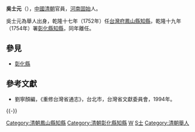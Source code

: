 '''吳士元'''（{{bd|？||？||}}），[[中國|中國]][[清朝|清朝]]官員，[[河南|河南]][[固始|固始]]人。

吳士元為舉人出身，乾隆十七年（1752年）任[[台灣府|台灣府]][[鳳山縣知縣|鳳山縣知縣]]，乾隆十九年（1754年）署[[彰化縣_(清朝)|彰化縣]][[知縣|知縣]]，同年離任。

==參見==
*[[彰化縣|彰化縣]]

==參考文獻==
*劉寧顏編，《重修台灣省通志》，台北市，台灣省文獻委員會，1994年。

{{-}}
{{start box}}
{{s-off}}
{{Succession box|[[吳開福|吳開福]]|[[嵇璇|嵇璇]]|[[台灣府|台灣府]][[鳳山縣知縣|鳳山縣知縣]]|<small>乾隆十七年（1752年）上任</small>}}
{{Succession box|[[劉辰駿|劉辰駿]]|[[劉辰駿|劉辰駿]]|[[台灣府|台灣府]][[彰化縣_(臺灣)|彰化縣]][[知縣|知縣]]|<small>乾隆十九年（1754年）署任</small>}}
{{end box}}

[[Category:清朝鳳山縣知縣|Category:清朝鳳山縣知縣]]
[[Category:清朝彰化縣知縣|Category:清朝彰化縣知縣]]
[[Category:固始人|W]]
[[Category:吳姓|S士]]
[[Category:清朝舉人|Category:清朝舉人]]